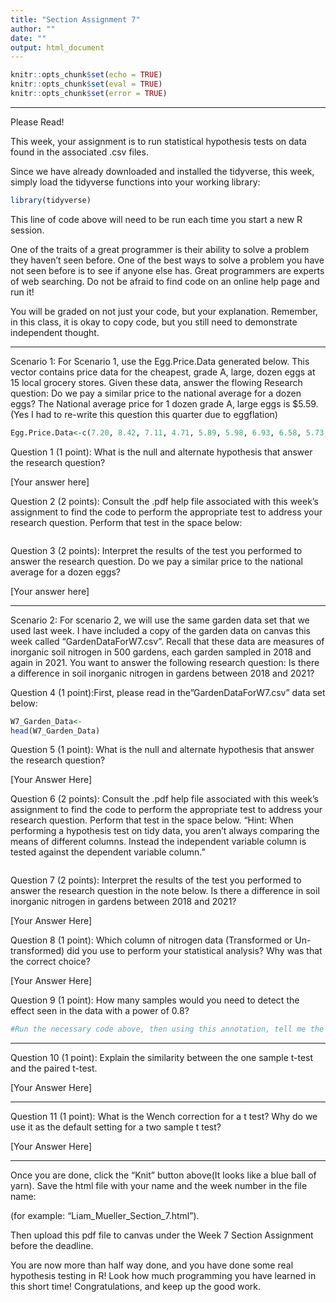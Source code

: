 ---
title: "Section Assignment 7"
author: ""
date: ""
output: html_document
---

```{r setup, include=FALSE}
knitr::opts_chunk$set(echo = TRUE)
knitr::opts_chunk$set(eval = TRUE)
knitr::opts_chunk$set(error = TRUE)
```





***
Please Read!  


This week, your assignment is to run statistical hypothesis tests on data found in the associated .csv files.


Since we have already downloaded and installed the tidyverse, this week, simply load the tidyverse functions into your working library:
```{r,echo=FALSE}
library(tidyverse)
```
This line of code above will need to be run each time you start a new R session.

One of the traits of a great programmer is their ability to solve a problem they haven't seen before. One of the best ways to solve a problem you have not seen before is to see if anyone else has. Great programmers are experts of web searching. Do not be afraid to find code on an online help page and run it! 

 You will be graded on not just your code, but your explanation. Remember, in this class, it is okay to copy code, but you still need to demonstrate independent thought.

  ***  
  

Scenario 1: For Scenario 1, use the Egg.Price.Data generated below. This vector contains price data for the cheapest, grade A, large, dozen eggs at 15 local grocery stores. Given these data, answer the flowing Research question: Do we pay a similar price to the national average for a dozen eggs? The National average price for 1 dozen grade A, large eggs is $5.59. (Yes I had to re-write this question this quarter due to eggflation)
```{r}
Egg.Price.Data<-c(7.20, 8.42, 7.11, 4.71, 5.89, 5.98, 6.93, 6.58, 5.73, 7.75, 5.86, 7.79, 7.60, 5.52, 4.88)
```


Question 1 (1 point): What is the null and alternate hypothesis that answer the research question?
  
[Your answer here]

Question 2 (2 points): Consult the .pdf help file associated with this week's assignment to  find the code to perform the appropriate test to address your research question. Perform that test in the space below:

```{r}

```

Question 3 (2 points): Interpret the results of the test you performed to answer the research question. Do we pay a similar price to the national average for a dozen eggs?
  
[Your answer here]


  
  *** 
    


Scenario 2: For scenario 2, we will use the same garden data set that we used last week. I have included a copy of the garden data on canvas this week called "GardenDataForW7.csv". Recall that these data are measures of inorganic soil nitrogen in 500 gardens, each garden sampled in 2018 and again in 2021. You want to answer the following research question: Is there a difference in soil inorganic nitrogen in gardens between 2018 and 2021?

Question 4 (1 point):First, please read in the"GardenDataForW7.csv" data set below:
```{r}
W7_Garden_Data<-
head(W7_Garden_Data)
```

Question 5 (1 point): What is the null and alternate hypothesis that answer the research question?

[Your Answer Here]  

Question 6 (2 points): Consult the .pdf help file associated with this week's assignment to  find the code to perform the appropriate test to address your research question. Perform that test in the space below. "Hint: When performing a hypothesis test on tidy data, you aren't always comparing the means of different columns. Instead the independent variable column is tested against the dependent variable column."

```{r}

```

Question 7 (2 points): Interpret the results of the test you performed to answer the research question in the note below. Is there a difference in soil inorganic nitrogen in gardens between 2018 and 2021?
  
[Your Answer Here]  


Question 8 (1 point): Which column of nitrogen data (Transformed or Un-transformed) did you use to perform your statistical analysis? Why was that the correct choice?
  
[Your Answer Here]  


Question 9 (1 point): How many samples would you need to detect the effect seen in the data with a power of 0.8? 

```{r}


#Run the necessary code above, then using this annotation, tell me the appropriate sample size you would need!
```



   ***  
   
   
Question 10 (1 point): Explain the similarity between the one sample t-test and the paired t-test.

[Your Answer Here]

  ***  
    
Question 11 (1 point): What is the Wench correction for a t test? Why do we use it as the default setting for a two sample t test?

[Your Answer Here]  

   ***  
   


     
Once you are done, click the "Knit" button above(It looks like a blue ball of yarn). Save the html file with your name and the week number in the file name: 

  (for example: "Liam_Mueller_Section_7.html").  
  
Then upload this pdf file to canvas under the Week 7 Section Assignment before the deadline. 

You are now more than half way done, and you have done some real hypothesis testing in R! Look how much programming you have learned in this short time! Congratulations, and keep up the good work. 

